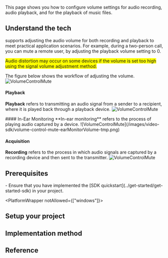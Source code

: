 


This page shows you how to configure volume settings for audio recording, audio playback, and for the playback of music files.

## Understand the tech

<Vg k="COMPANY" /> <Vpd k="SDK"/> supports adjusting the audio volume for both recording and playback to meet practical application scenarios. For example, during a two-person call, you can mute a remote user, by adjusting the playback volume setting to 0.

<Admonition type="caution" title="Caution" style="background-color:yellow">Audio distortion may occur on some devices if the volume is set too high using the signal volume adjustment method.</Admonition>

The figure below shows the workflow of adjusting the volume.
![VolumeControlMute](/images/video-sdk/voulume-control-mute-adjustVolume-tmp.png)

#### Playback
**Playback** refers to transmitting an audio signal from a sender to a recipient, where it is played back through a playback device.
![VolumeControlMute](/images/video-sdk/volume-control-mute-playbackVolume-tmp.png)

<PlatformWrapper platform="android">
#### In-Ear Monitoring
**In-ear monitoring** refers to the process of playing audio captured by a device.
![VolumeControlMute](/images/video-sdk/volume-control-mute-earMonitorVolume-tmp.png)
</PlatformWrapper>

#### Acquisition 
**Recording** refers to the process in which audio signals are captured by a recording device and then sent to the transmitter.
![VolumeControlMute](/images/video-sdk/volume-control-mute-aquisitionVolume-tmp.png)


## Prerequisites
<Prerequisites/>
- Ensure that you have implemented the [SDK quickstart](../get-started/get-started-sdk) in your project. 

<PlatformWrapper notAllowed={["windows"]}>
## Setup your project
<ProjectSetup/>
</PlatformWrapper>

## Implementation method
<ProjectImplement/>

## Reference
<Reference/>
